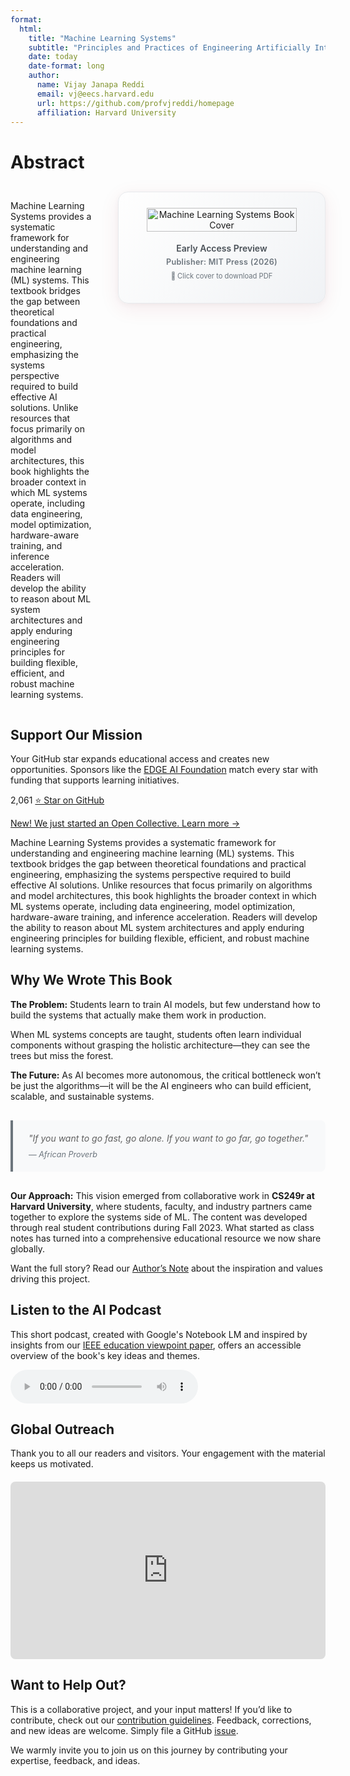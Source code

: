 ```yaml
---
format:
  html:
    title: "Machine Learning Systems"
    subtitle: "Principles and Practices of Engineering Artificially Intelligent Systems"
    date: today
    date-format: long
    author:
      name: Vijay Janapa Reddi
      email: vj@eecs.harvard.edu
      url: https://github.com/profvjreddi/homepage
      affiliation: Harvard University
---
```


```{=html}
<style>
  .abstract-section {
    display: flex;
    gap: 40px;
    align-items: flex-start;
    margin: 30px 0;
  }
  
  .abstract-content {
    flex: 1;
  }
  
  .book-card {
    flex-shrink: 0;
    width: 300px;
    text-align: center;
    padding: 25px 15px;
    background: linear-gradient(135deg, #fefefe 0%, #f8f9fa 50%, #f0f2f5 100%);
    border: 1px solid #e8eaed;
    border-radius: 16px;
    box-shadow: 0 8px 32px rgba(165, 28, 48, 0.08), 0 2px 8px rgba(0,0,0,0.04);
  }
  
  .book-image {
    width: 100%;
    max-width: 240px;
    height: auto;
    margin-bottom: 18px;
    transition: transform 0.2s ease-in-out, box-shadow 0.2s ease-in-out;
    cursor: pointer;
  }
  
  .book-image:hover {
    transform: scale(1.02);
    box-shadow: 0 4px 12px rgba(0, 0, 0, 0.15);
  }
  
  .book-image-link {
    text-decoration: none;
    color: inherit;
    display: block;
  }
  
  .book-title {
    margin: 0 0 6px 0;
    color: #495057;
    font-size: 1em;
    font-weight: 600;
    text-shadow: none;
  }
  
  .book-subtitle {
    margin: 0;
    color: #6c757d;
    font-size: 0.9em;
    font-weight: 600;
    letter-spacing: 0.3px;
  }
  
  @media (max-width: 768px) {
    .abstract-section {
      flex-direction: column;
      gap: 20px;
    }
    
    .book-card {
      width: 100%;
      max-width: 300px;
      margin: 0 auto;
      padding: 15px 10px;
    }
    
    .book-image {
      max-width: 200px;
      margin-bottom: 12px;
    }
    
    .book-title {
      font-size: 1em;
    }
    
    .book-subtitle {
      font-size: 0.85em;
    }
  }
</style>
```

# Abstract {.unnumbered}

::: {.content-visible when-format="html"}

```{=html}
<div class="abstract-section">
  <div class="abstract-content">
    <p>Machine Learning Systems provides a systematic framework for understanding and engineering machine learning (ML) systems. This textbook bridges the gap between theoretical foundations and practical engineering, emphasizing the systems perspective required to build effective AI solutions. Unlike resources that focus primarily on algorithms and model architectures, this book highlights the broader context in which ML systems operate, including data engineering, model optimization, hardware-aware training, and inference acceleration. Readers will develop the ability to reason about ML system architectures and apply enduring engineering principles for building flexible, efficient, and robust machine learning systems.</p>
  </div>
  
  <div class="book-card">
    <a href="https://mlsysbook.ai/pdf" target="_blank" class="book-image-link" title="Download PDF version">
      <img src="assets/images/covers/cover-hardcover-book.png" alt="Machine Learning Systems Book Cover" class="book-image">
    </a>
    <p class="book-title">Early Access Preview</p>
    <p class="book-subtitle">Publisher: MIT Press (2026)</p>
    <p style="font-size: 0.8em; color: #6c757d; margin-top: 8px;">📖 Click cover to download PDF</p>
  </div>
</div>
```

## Support Our Mission {.unnumbered}

```{=html}
<div class="support-mission">
  <p>Your GitHub star expands educational access and creates new opportunities. Sponsors like the <a href="https://edgeaifoundation.org/" target="_blank" rel="noopener noreferrer">EDGE AI Foundation</a> match every star with funding that supports learning initiatives.</p>
  
  <div class="support-actions">
    <span class="star-count" id="star-count">2,061</span>
    <a href="https://github.com/harvard-edge/cs249r_book" target="_blank" rel="noopener" class="github-star-btn">⭐ Star on GitHub</a>
  </div>
  
  <p class="support-note">
    <a href="https://opencollective.com/mlsysbook" target="_blank" rel="noopener">New! We just started an Open Collective. Learn more →</a>
  </p>
</div>
```

```{=html}
<script>
async function fetchGitHubStars() {
  const starElement = document.getElementById('star-count');
  
  try {
    const response = await fetch('https://api.github.com/repos/harvard-edge/cs249r_book');
    const data = await response.json();
    const starCount = data.stargazers_count;
    
    // Update the star count with thousands separator
    const formattedCount = starCount.toLocaleString();
    starElement.textContent = formattedCount;
    starElement.style.opacity = '1';
  } catch (error) {
    console.error('Failed to fetch GitHub stars:', error);
    // Show a fallback message if API fails
    starElement.textContent = '2,061+';
    starElement.style.opacity = '1';
  }
}

// Fetch stars when the page loads
document.addEventListener('DOMContentLoaded', fetchGitHubStars);
</script>
```

:::

::: {.content-visible when-format="pdf"}
Machine Learning Systems provides a systematic framework for understanding and engineering machine learning (ML) systems. This textbook bridges the gap between theoretical foundations and practical engineering, emphasizing the systems perspective required to build effective AI solutions. Unlike resources that focus primarily on algorithms and model architectures, this book highlights the broader context in which ML systems operate, including data engineering, model optimization, hardware-aware training, and inference acceleration. Readers will develop the ability to reason about ML system architectures and apply enduring engineering principles for building flexible, efficient, and robust machine learning systems.
:::

```{=latex}
\clearpage
```

## Why We Wrote This Book {.unnumbered}

**The Problem:** Students learn to train AI models, but few understand how to build the systems that actually make them work in production.

When ML systems concepts are taught, students often learn individual components without grasping the holistic architecture—they can see the trees but miss the forest. 

**The Future:** As AI becomes more autonomous, the critical bottleneck won't be just the algorithms—it will be the AI engineers who can build efficient, scalable, and sustainable systems.

```{=html}
<blockquote style="margin: 30px 0; padding: 20px 25px; border-left: 4px solid #6c757d; background-color: #f8f9fa; font-style: italic; border-radius: 0 8px 8px 0;">
  "If you want to go fast, go alone. If you want to go far, go together."
  <footer style="margin-top: 10px; font-size: 0.9em; color: #6c757d;">— African Proverb</footer>
</blockquote>
```

**Our Approach:** This vision emerged from collaborative work in **CS249r at Harvard University**, where students, faculty, and industry partners came together to explore the systems side of ML. The content was developed through real student contributions during Fall 2023. What started as class notes has turned into a comprehensive educational resource we now share globally.

Want the full story? Read our [Author's Note](contents/frontmatter/foreword.qmd) about the inspiration and values driving this project.


::: {.content-visible when-format="html"}
## Listen to the AI Podcast {.unnumbered}

```{=html}
<div class="podcast-section">
  <p>
    This short podcast, created with Google's Notebook LM and inspired by insights from our <a href="https://web.eng.fiu.edu/gaquan/Papers/ESWEEK24Papers/CPS-Proceedings/pdfs/CODES-ISSS/563900a043/563900a043.pdf" target="_blank" rel="noopener">IEEE education viewpoint paper</a>, offers an accessible overview of the book's key ideas and themes.
  </p>
  <audio controls>
    <source src="assets/media/notebooklm_podcast_mlsysbookai.mp3" type="audio/mpeg">
    Your browser does not support the audio element.
  </audio>
</div>
```

:::

## Global Outreach {.unnumbered}

Thank you to all our readers and visitors. Your engagement with the material keeps us motivated.

```{=html}
<div style="position: relative; padding-top: 56.25%; margin: 20px 0;">
  <iframe
    src="https://lookerstudio.google.com/embed/reporting/e7192975-a8a0-453d-b6fe-1580ac054dbf/page/0pNbE"
    frameborder="0"
    style="position: absolute; top: 0; left: 0; width: 100%; height: 100%; border:0; border-radius: 8px;"
    allowfullscreen="allowfullscreen"
    sandbox="allow-storage-access-by-user-activation allow-scripts allow-same-origin allow-popups allow-popups-to-escape-sandbox">
  </iframe>
</div>
```

## Want to Help Out? {.unnumbered}

This is a collaborative project, and your input matters! If you'd like to contribute, check out our [contribution guidelines](https://github.com/harvard-edge/cs249r_book/blob/dev/docs/contribute.md). Feedback, corrections, and new ideas are welcome. Simply file a GitHub [issue](https://github.com/harvard-edge/cs249r_book/issues).

We warmly invite you to join us on this journey by contributing your expertise, feedback, and ideas.

```{=latex}
\part{key:frontmatter}
```
